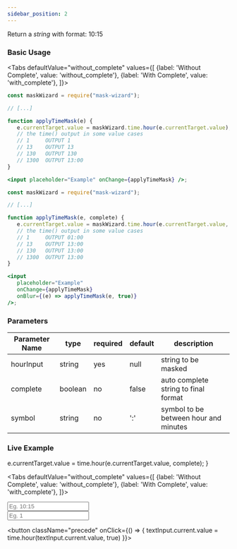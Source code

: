 ```yaml
---
sidebar_position: 2
---
```



Return a *string* with format: 10:15

### Basic Usage

<Tabs
   defaultValue="without_complete"
   values={[
      {label: 'Without Complete', value: 'without_complete'},
      {label: 'With Complete', value: 'with_complete'},
]}>
<TabItem value="without_complete">

```jsx
const maskWizard = require("mask-wizard");

// [...]

function applyTimeMask(e) {
   e.currentTarget.value = maskWizard.time.hour(e.currentTarget.value);
   // the time() output in some value cases
   // 1     OUTPUT 1
   // 13    OUTPUT 13
   // 130   OUTPUT 130
   // 1300  OUTPUT 13:00
}

<input placeholder="Example" onChange={applyTimeMask} />;
```

</TabItem>
<TabItem value="with_complete">

```jsx
const maskWizard = require("mask-wizard");

// [...]

function applyTimeMask(e, complete) {
   e.currentTarget.value = maskWizard.time.hour(e.currentTarget.value, complete);
   // the time() output in some value cases
   // 1     OUTPUT 01:00
   // 13    OUTPUT 13:00
   // 130   OUTPUT 13:00
   // 1300  OUTPUT 13:00
}

<input 
   placeholder="Example" 
   onChange={applyTimeMask} 
   onBlur={(e) => applyTimeMask(e, true)} 
/>;
```

</TabItem>
</Tabs>

### Parameters

| Parameter Name | type    | required | default | description                           |
|----------------|---------|----------|---------|---------------------------------------|
| hourInput      | string  | yes      | null    | string to be masked                   |
| complete       | boolean | no       | false   | auto complete string to final format  |
| symbol         | string  | no       | ':'     | symbol to be between hour and minutes |

### Live Example

   e.currentTarget.value = time.hour(e.currentTarget.value, complete);
}



<Tabs
   defaultValue="without_complete"
   values={[
      {label: 'Without Complete', value: 'without_complete'},
      {label: 'With Complete', value: 'with_complete'},
]}>
<TabItem value="without_complete">

<input placeholder="Eg. 10:15" onChange={applyTimeMask}/>

</TabItem>
<TabItem value="with_complete">

<div className="formContainer">
   <input className="succeed" ref={textInput} placeholder="Eg. 1" />

   <button 
      className="precede" 
      onClick={() => {
         textInput.current.value = time.hour(textInput.current.value, true)
   }}>
      <FiTerminal size="23"/>
   </button>
</div>

</TabItem>
</Tabs>
